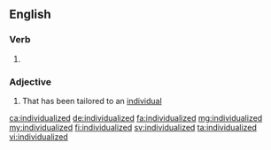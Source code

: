 ==English==

===Verb===
{{head|en|verb form}}

# {{en-past of|individualize}}

===Adjective===
{{en-adj}}

# That has been tailored to an [[individual]]

[[ca:individualized]]
[[de:individualized]]
[[fa:individualized]]
[[mg:individualized]]
[[my:individualized]]
[[fi:individualized]]
[[sv:individualized]]
[[ta:individualized]]
[[vi:individualized]]